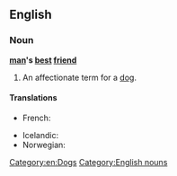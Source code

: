 ==English==

===Noun===
'''[[man]]'s [[best]] [[friend]]'''

# An affectionate term for a [[dog]].

====Translations====
{{trans-top|an affectionate term for a dog}}
* French: {{t+|fr|le meilleur ami de l’homme|m}}
{{trans-mid}}
* Icelandic: {{t-|is|besti vinur mannsins}}
* Norwegian: {{t|no|menneskets beste venn|m}}
{{trans-bottom}}

[[Category:en:Dogs]]
[[Category:English nouns]]